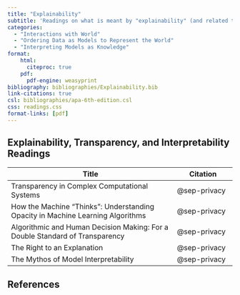 ```yaml
---
title: "Explainability"
subtitle: 'Readings on what is meant by "explainability" (and related terms like "transparency" and "interpretability") in data science and to what extent acheiving explainabilty (or transparency or interpretability) in algorithms is morally important.'
categories:
  - "Interactions with World"
  - "Ordering Data as Models to Represent the World"
  - "Interpreting Models as Knowledge"
format:
    html:
      citeproc: true
    pdf:
      pdf-engine: weasyprint
bibliography: bibliographies/Explainability.bib
link-citations: true
csl: bibliographies/apa-6th-edition.csl
css: readings.css
format-links: [pdf]
---
```


## Explainability, Transparency, and Interpretability Readings

| Title                                                                          | Citation     |
|-----------------------------------------------------|-------------------|
| Transparency in Complex Computational Systems                                  | @sep-privacy |
| How the Machine "Thinks": Understanding Opacity in Machine Learning Algorithms | @sep-privacy |
| Algorithmic and Human Decision Making: For a Double Standard of Transparency   | @sep-privacy |
| The Right to an Explanation                                                    | @sep-privacy |
| The Mythos of Model Interpretability                                           | @sep-privacy |

## References

::: {#refs}
:::
